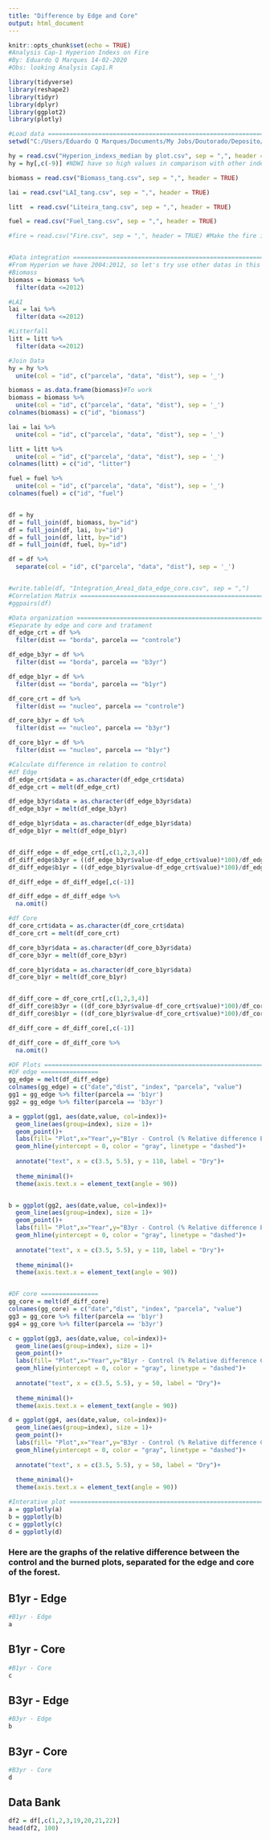 ```yaml
---
title: "Difference by Edge and Core"
output: html_document
---
```




```r
knitr::opts_chunk$set(echo = TRUE)
#Analysis Cap-1 Hyperion Indexs on Fire
#By: Eduardo Q Marques 14-02-2020
#Obs: looking Analysis Cap1.R

library(tidyverse)
library(reshape2)
library(tidyr)
library(dplyr)
library(ggplot2)
library(plotly)

#Load data ==========================================================================
setwd("C:/Users/Eduardo Q Marques/Documents/My Jobs/Doutorado/Deposito/Banco de Dados Tanguro/Dados para analise cap1")

hy = read.csv("Hyperion_indexs_median by plot.csv", sep = ",", header = TRUE)
hy = hy[,c(-9)] #NDWI have so high values in comparison with other indexs

biomass = read.csv("Biomass_tang.csv", sep = ",", header = TRUE)

lai = read.csv("LAI_tang.csv", sep = ",", header = TRUE)

litt  = read.csv("Liteira_tang.csv", sep = ",", header = TRUE)

fuel = read.csv("Fuel_tang.csv", sep = ",", header = TRUE)

#fire = read.csv("Fire.csv", sep = ",", header = TRUE) #Make the fire intensity!


#Data integration =======================================================================
#From Hyperion we have 2004:2012, so let's try use other datas in this range
#Biomass
biomass = biomass %>% 
  filter(data <=2012)

#LAI
lai = lai %>% 
  filter(data <=2012)

#Litterfall
litt = litt %>% 
  filter(data <=2012)

#Join Data
hy = hy %>% 
  unite(col = "id", c("parcela", "data", "dist"), sep = '_')

biomass = as.data.frame(biomass)#To work
biomass = biomass %>% 
  unite(col = "id", c("parcela", "data", "dist"), sep = '_')
colnames(biomass) = c("id", "biomass")

lai = lai %>% 
  unite(col = "id", c("parcela", "data", "dist"), sep = '_')

litt = litt %>% 
  unite(col = "id", c("parcela", "data", "dist"), sep = '_')
colnames(litt) = c("id", "litter")

fuel = fuel %>% 
  unite(col = "id", c("parcela", "data", "dist"), sep = '_')
colnames(fuel) = c("id", "fuel")


df = hy
df = full_join(df, biomass, by="id")
df = full_join(df, lai, by="id")
df = full_join(df, litt, by="id")
df = full_join(df, fuel, by="id")

df = df %>% 
  separate(col = "id", c("parcela", "data", "dist"), sep = '_')


#write.table(df, "Integration_Area1_data_edge_core.csv", sep = ",")
#Correlation Matrix ======================================================================
#ggpairs(df)

#Data organization =======================================================================
#Separate by edge and core and tratament
df_edge_crt = df %>%
  filter(dist == "borda", parcela == "controle")

df_edge_b3yr = df %>%
  filter(dist == "borda", parcela == "b3yr")

df_edge_b1yr = df %>%
  filter(dist == "borda", parcela == "b1yr")

df_core_crt = df %>%
  filter(dist == "nucleo", parcela == "controle")

df_core_b3yr = df %>%
  filter(dist == "nucleo", parcela == "b3yr")

df_core_b1yr = df %>%
  filter(dist == "nucleo", parcela == "b1yr")

#Calculate difference in relation to control
#df Edge
df_edge_crt$data = as.character(df_edge_crt$data)
df_edge_crt = melt(df_edge_crt)

df_edge_b3yr$data = as.character(df_edge_b3yr$data)
df_edge_b3yr = melt(df_edge_b3yr)

df_edge_b1yr$data = as.character(df_edge_b1yr$data)
df_edge_b1yr = melt(df_edge_b1yr)


df_diff_edge = df_edge_crt[,c(1,2,3,4)]
df_diff_edge$b3yr = ((df_edge_b3yr$value-df_edge_crt$value)*100)/df_edge_crt$value
df_diff_edge$b1yr = ((df_edge_b1yr$value-df_edge_crt$value)*100)/df_edge_crt$value

df_diff_edge = df_diff_edge[,c(-1)]

df_diff_edge = df_diff_edge %>% 
  na.omit()

#df Core
df_core_crt$data = as.character(df_core_crt$data)
df_core_crt = melt(df_core_crt)

df_core_b3yr$data = as.character(df_core_b3yr$data)
df_core_b3yr = melt(df_core_b3yr)

df_core_b1yr$data = as.character(df_core_b1yr$data)
df_core_b1yr = melt(df_core_b1yr)


df_diff_core = df_core_crt[,c(1,2,3,4)]
df_diff_core$b3yr = ((df_core_b3yr$value-df_core_crt$value)*100)/df_core_crt$value
df_diff_core$b1yr = ((df_core_b1yr$value-df_core_crt$value)*100)/df_core_crt$value

df_diff_core = df_diff_core[,c(-1)]

df_diff_core = df_diff_core %>% 
  na.omit()

#DF Plots ==========================================================================
#DF edge ================
gg_edge = melt(df_diff_edge)
colnames(gg_edge) = c("date","dist", "index", "parcela", "value")
gg1 = gg_edge %>% filter(parcela == 'b1yr')
gg2 = gg_edge %>% filter(parcela == 'b3yr')

a = ggplot(gg1, aes(date,value, col=index))+ 
  geom_line(aes(group=index), size = 1)+
  geom_point()+
  labs(fill= "Plot",x="Year",y="B1yr - Control (% Relative difference Edge)")+
  geom_hline(yintercept = 0, color = "gray", linetype = "dashed")+
  
  annotate("text", x = c(3.5, 5.5), y = 110, label = "Dry")+
  
  theme_minimal()+
  theme(axis.text.x = element_text(angle = 90))


b = ggplot(gg2, aes(date,value, col=index))+ 
  geom_line(aes(group=index), size = 1)+
  geom_point()+
  labs(fill= "Plot",x="Year",y="B3yr - Control (% Relative difference Edge)")+
  geom_hline(yintercept = 0, color = "gray", linetype = "dashed")+
  
  annotate("text", x = c(3.5, 5.5), y = 110, label = "Dry")+
  
  theme_minimal()+
  theme(axis.text.x = element_text(angle = 90))


#DF core ================
gg_core = melt(df_diff_core)
colnames(gg_core) = c("date","dist", "index", "parcela", "value")
gg3 = gg_core %>% filter(parcela == 'b1yr')
gg4 = gg_core %>% filter(parcela == 'b3yr')

c = ggplot(gg3, aes(date,value, col=index))+ 
  geom_line(aes(group=index), size = 1)+
  geom_point()+
  labs(fill= "Plot",x="Year",y="B1yr - Control (% Relative difference Core)")+
  geom_hline(yintercept = 0, color = "gray", linetype = "dashed")+
  
  annotate("text", x = c(3.5, 5.5), y = 50, label = "Dry")+
  
  theme_minimal()+
  theme(axis.text.x = element_text(angle = 90))

d = ggplot(gg4, aes(date,value, col=index))+ 
  geom_line(aes(group=index), size = 1)+
  geom_point()+
  labs(fill= "Plot",x="Year",y="B3yr - Control (% Relative difference Core)")+
  geom_hline(yintercept = 0, color = "gray", linetype = "dashed")+
  
  annotate("text", x = c(3.5, 5.5), y = 50, label = "Dry")+
  
  theme_minimal()+
  theme(axis.text.x = element_text(angle = 90))

#Interative plot =========================================================================
a = ggplotly(a)
b = ggplotly(b)
c = ggplotly(c)
d = ggplotly(d)


```
### Here are the graphs of the relative difference between the control and the burned plots, separated for the edge and core of the forest. 

## B1yr - Edge
```r
#B1yr - Edge
a
```

## B1yr - Core
```r
#B1yr - Core
c
```

## B3yr - Edge
```r
#B3yr - Edge
b
```

## B3yr - Core
```r
#B3yr - Core
d
```

## Data Bank
```r
df2 = df[,c(1,2,3,19,20,21,22)]
head(df2, 100)
```

